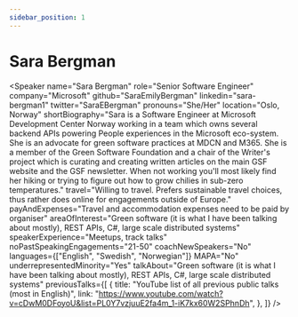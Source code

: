 ```yaml
---
sidebar_position: 1
---
```



# Sara Bergman

<Speaker
  name="Sara Bergman"
  role="Senior Software Engineer"
  company="Microsoft"
  github="SaraEmilyBergman"
  linkedin="sara-bergman1"
  twitter="SaraEBergman"
  pronouns="She/Her"
  location="Oslo, Norway"
  shortBiography="Sara is a Software Engineer at Microsoft Development Center Norway working in a team which owns several backend APIs powering People experiences in the Microsoft eco-system. She is an advocate for green software practices at MDCN and M365. She is a member of the Green Software Foundation and a chair of the Writer's project which is curating and creating written articles on the main GSF website and the GSF newsletter. When not working you'll most likely find her hiking or trying to figure out how to grow chilies in sub-zero temperatures."
  travel="Willing to travel. Prefers sustainable travel choices, thus rather does online for engagements outside of Europe."
  payAndExpenses="Travel and accommodation expenses need to be paid by organiser"
  areaOfInterest="Green software (it is what I have been talking about mostly), REST APIs, C#, large scale distributed systems"
  speakerExperience="Meetups, track talks"
  noPastSpeakingEngagements="21-50"
  coachNewSpeakers="No"
  languages={["English", "Swedish", "Norwegian"]}
  MAPA="No"
  underrepresentedMinority="Yes"
  talkAbout="Green software (it is what I have been talking about mostly), REST APIs, C#, large scale distributed systems"
  previousTalks={[
    {
      title: "YouTube list of all previous public talks (most in English)",
      link: "https://www.youtube.com/watch?v=cDwM0DFoyoU&list=PL0Y7vzjuuE2fa4m_1-iK7kx60W2SPhnDh",
    },
  ]}
/>
